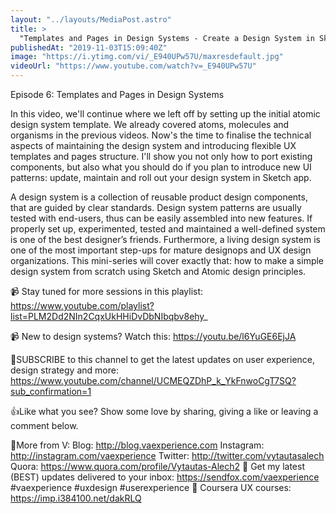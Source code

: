 ```yaml
---
layout: "../layouts/MediaPost.astro"
title: >
  "Templates and Pages in Design Systems - Create a Design System in Sketch, Ep6"
publishedAt: "2019-11-03T15:09:40Z"
image: "https://i.ytimg.com/vi/_E940UPw57U/maxresdefault.jpg"
videoUrl: "https://www.youtube.com/watch?v=_E940UPw57U"
---
```


Episode 6: Templates and Pages in Design Systems

In this video, we'll continue where we left off by setting up the initial atomic design system template. We already covered atoms, molecules and organisms in the previous videos. Now's the time to finalise the technical aspects of maintaining the design system and introducing flexible UX templates and pages structure. I'll show you not only how to port existing components, but also what you should do if you plan to introduce new UI patterns: update, maintain and roll out your design system in Sketch app.

A design system is a collection of reusable product design components, that are guided by clear standards. Design system patterns are usually tested with end-users, thus can be easily assembled into new features. If properly set up, experimented, tested and maintained a well-defined system is one of the best designer’s friends. Furthermore, a living design system is one of the most important step-ups for mature designops and UX design organizations. This mini-series will cover exactly that: how to make a simple design system from scratch using Sketch and Atomic design principles.

📹 Stay tuned for more sessions in this playlist: https://www.youtube.com/playlist?list=PLM2Dd2NIn2CqxUkHHiDvDbNIbqbv8ehy_

📹 New to design systems? Watch this: https://youtu.be/l6YuGE6EjJA

🙌SUBSCRIBE to this channel to get the latest updates on user experience, design strategy and more: https://www.youtube.com/channel/UCMEQZDhP_k_YkFnwoCgT7SQ?sub_confirmation=1

👍Like what you see? Show some love by sharing, giving a like or leaving a comment below.

👨More from V:
Blog: http://blog.vaexperience.com
Instagram: http://instagram.com/vaexperience
Twitter: http://twitter.com/vytautasalech
Quora: https://www.quora.com/profile/Vytautas-Alech2 📩 Get my latest (BEST) updates delivered to your inbox: https://sendfox.com/vaexperience
#vaexperience #uxdesign #userexperience 🎒 Coursera UX courses: https://imp.i384100.net/dakRLQ

